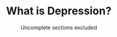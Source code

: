 <Meta
  title="What is Depression? - Neurodiversity Wiki"
  description="Learn about what it means to have Depession."
  social="/social/depression.jpg"
/>

<PreviewBanner googleDocUrl="https://docs.google.com/document/d/1HmoMb14kJi7EqmJPzwSy65t1199JpF_JKhATZS_Xu1o/edit?usp=sharing" />

<Header>

# What is Depression?

Uncomplete sections excluded

</Header>
